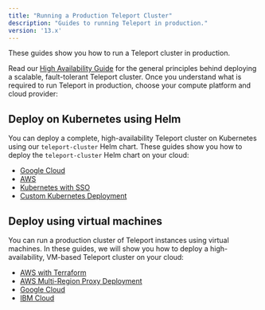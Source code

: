 ```yaml
---
title: "Running a Production Teleport Cluster"
description: "Guides to running Teleport in production."
version: '13.x'
---
```


These guides show you how to run a Teleport cluster in production.

Read our [High Availability Guide](/docs/ver/13.x/deploy-a-cluster/high-availability) for the general
principles behind deploying a scalable, fault-tolerant Teleport cluster. Once
you understand what is required to run Teleport in production, choose your
compute platform and cloud provider:

## Deploy on Kubernetes using Helm

You can deploy a complete, high-availability Teleport cluster on Kubernetes
using our `teleport-cluster` Helm chart. These guides show you how to deploy the
`teleport-cluster` Helm chart on your cloud:

- [Google Cloud](/docs/ver/13.x/deploy-a-cluster/helm-deployments/gcp)
- [AWS](/docs/ver/13.x/deploy-a-cluster/helm-deployments/aws)
- [Kubernetes with SSO](/docs/ver/13.x/deploy-a-cluster/helm-deployments/kubernetes-cluster)
- [Custom Kubernetes Deployment](/docs/ver/13.x/deploy-a-cluster/helm-deployments/custom)

## Deploy using virtual machines

You can run a production cluster of Teleport instances using virtual machines.
In these guides, we will show you how to deploy a high-availability, VM-based
Teleport cluster on your cloud:

- [AWS with Terraform](/docs/ver/13.x/deploy-a-cluster/deployments/aws-terraform)
- [AWS Multi-Region Proxy Deployment](/docs/ver/13.x/deploy-a-cluster/deployments/aws-gslb-proxy-peering-ha-deployment)
- [Google Cloud](/docs/ver/13.x/deploy-a-cluster/deployments/gcp)
- [IBM Cloud](/docs/ver/13.x/deploy-a-cluster/deployments/ibm)
